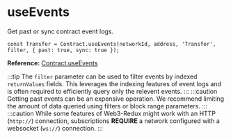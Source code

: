 # useEvents

Get past or sync contract event logs.

```tsx
const Transfer = Contract.useEvents(networkId, address, 'Transfer', filter, { past: true, sync: true });
```

**Reference:** [Contract.useEvents](../web3-redux-reference/namespaces/Contract.md#useevents)

:::tip
The `filter` parameter can be used to filter events by indexed `returnValues` fields. This leverages the indexing features of event logs and is often required to efficiently query only the relevent events.
:::
:::caution
Getting past events can be an expensive operation. We recommend limiting the amount of data queried using filters or block range parameters.
:::
:::caution
While some features of Web3-Redux might work with an HTTP (`http://`) connection, subscriptions **REQUIRE** a network configured with a websocket (`ws://`) connection.
:::
